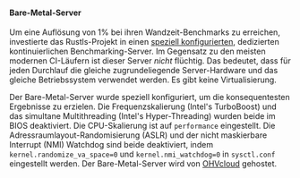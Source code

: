#### Bare-Metal-Server
Um eine Auflösung von 1% bei ihren Wandzeit-Benchmarks zu erreichen, investierte das Rustls-Projekt in einen [speziell konfigurierten][server config], dedizierten kontinuierlichen Benchmarking-Server. Im Gegensatz zu den meisten modernen CI-Läufern ist dieser Server _nicht_ flüchtig. Das bedeutet, dass für jeden Durchlauf die gleiche zugrundeliegende Server-Hardware und das gleiche Betriebssystem verwendet werden. Es gibt keine Virtualisierung.

Der Bare-Metal-Server wurde speziell konfiguriert, um die konsequentesten Ergebnisse zu erzielen. Die Frequenzskalierung (Intel's TurboBoost) und das simultane Multithreading (Intel's Hyper-Threading) wurden beide im BIOS deaktiviert. Die CPU-Skalierung ist auf `performance` eingestellt. Die Adressraumlayout-Randomisierung (ASLR) und der nicht maskierbare Interrupt (NMI) Watchdog sind beide deaktiviert, indem `kernel.randomize_va_space=0` und `kernel.nmi_watchdog=0` in `sysctl.conf` eingestellt werden. Der Bare-Metal-Server wird von [OHVcloud][OVHcloud] gehostet.

[server config]: https://github.com/rust-lang/rustc-perf/blob/master/docs/perf-runner.md
[OVHcloud]: https://www.ovhcloud.com/